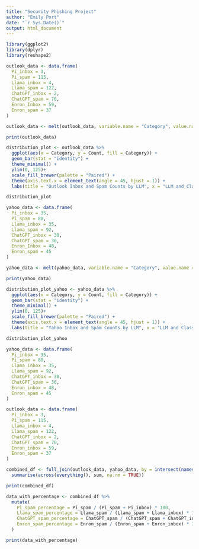 ```yaml
---
title: "Security Phishing Project"
author: "Emily Port"
date: "`r Sys.Date()`"
output: html_document
---
```


```r
library(ggplot2)
library(dplyr)
library(reshape2)
```


```r

outlook_data <- data.frame(
  Pi_inbox = 3,
  Pi_spam = 115,
  Llama_inbox = 4,
  Llama_spam = 122,
  ChatGPT_inbox = 2,
  ChatGPT_spam = 70,
  Enron_Inbox = 59,
  Enron_spam = 37
)

outlook_data <- melt(outlook_data, variable.name = "Category", value.name = "Count")

print(outlook_data)

distribution_plot <- outlook_data %>%
  ggplot(aes(x = Category, y = Count, fill = Category)) +
  geom_bar(stat = "identity") +
  theme_minimal() +
  ylim(0, 125)+
  scale_fill_brewer(palette = "Paired") +
  theme(axis.text.x = element_text(angle = 45, hjust = 1)) +
  labs(title = "Outlook Inbox and Spam Counts by LLM", x = "LLM and Class", y = "Count")

distribution_plot

```


```r

yahoo_data <- data.frame(
  Pi_inbox = 35,
  Pi_spam = 80,
  Llama_inbox = 35,
  Llama_spam = 92,
  ChatGPT_inbox = 30,
  ChatGPT_spam = 36,
  Enron_Inbox = 48,
  Enron_spam = 45
)

yahoo_data <- melt(yahoo_data, variable.name = "Category", value.name = "Count")

print(yahoo_data)

distribution_plot_yahoo <- yahoo_data %>%
  ggplot(aes(x = Category, y = Count, fill = Category)) +
  geom_bar(stat = "identity") +
  theme_minimal() +
  ylim(0, 125)+
  scale_fill_brewer(palette = "Paired") +
  theme(axis.text.x = element_text(angle = 45, hjust = 1)) +
  labs(title = "Yahoo Inbox and Spam Counts by LLM", x = "LLM and Class", y = "Count")

distribution_plot_yahoo

```

```r

yahoo_data <- data.frame(
  Pi_inbox = 35,
  Pi_spam = 80,
  Llama_inbox = 35,
  Llama_spam = 92,
  ChatGPT_inbox = 30,
  ChatGPT_spam = 36,
  Enron_inbox = 48,
  Enron_spam = 45
)

outlook_data <- data.frame(
  Pi_inbox = 3,
  Pi_spam = 115,
  Llama_inbox = 4,
  Llama_spam = 122,
  ChatGPT_inbox = 2,
  ChatGPT_spam = 70,
  Enron_inbox = 59,
  Enron_spam = 37
)

combined_df <- full_join(outlook_data, yahoo_data, by = intersect(names(outlook_data), names(yahoo_data))) %>%
  summarise(across(everything(), sum, na.rm = TRUE))

print(combined_df)

data_with_percentage <- combined_df %>%
  mutate(
    Pi_spam_percentage = Pi_spam / (Pi_spam + Pi_inbox) * 100,
    Llama_spam_percentage = Llama_spam / (Llama_spam + Llama_inbox) * 100,
    ChatGPT_spam_percentage = ChatGPT_spam / (ChatGPT_spam + ChatGPT_inbox) * 100,
    Enron_spam_percentage = Enron_spam / (Enron_spam + Enron_inbox) * 100
  )

print(data_with_percentage)
```

